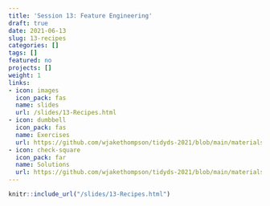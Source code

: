 ```yaml
---
title: 'Session 13: Feature Engineering'
draft: true
date: 2021-06-13
slug: 13-recipes
categories: []
tags: []
featured: no
projects: []
weight: 1
links:
- icon: images
  icon_pack: fas
  name: slides
  url: /slides/13-Recipes.html
- icon: dumbbell
  icon_pack: fas
  name: Exercises
  url: https://github.com/wjakethompson/tidyds-2021/blob/main/materials/exercises/13-recipes.Rmd
- icon: check-square
  icon_pack: far
  name: Solutions
  url: https://github.com/wjakethompson/tidyds-2021/blob/main/materials/solutions/13-recipes-solutions.Rmd
---
```


```r
knitr::include_url("/slides/13-Recipes.html")
```
